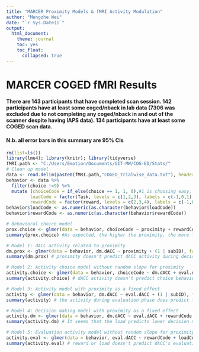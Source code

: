 ```yaml
---
title: "MARCER Proximity Models & fMRI Activity Modulation"
author: "Mengzhe Wei"
date: "`r Sys.Date()`"
output:
  html_document:
    theme: journal
    toc: yes
    toc_float:
      collapsed: true
---
```


# MARCER COGED fMRI Results
#### There are 143 participants that have completed scan session. 142 participants have at least some coged/nback in lab data (7306 was excluded due to not completing any coged/nback in and out of the scanner despite having IAPS data). 134 participants have at least some COGED scan data.
#### N.b. all error bars in this summary are 95% CIs

```r
rm(list=ls())
library(lme4); library(knitr); library(tidyverse)
fMRI.path <- "C:/Users/Emotion/Documents/GIT-MW/COG-ED/Stats/"
# Clean up model
data <- read.delim(paste0(fMRI.path,"COGED_trialwise_data.txt"), header = TRUE)
behavior <- data %>%
  filter(choice !=9) %>%
  mutate (choiceCode = if_else(choice == 1, 1, 0),#1 is choosing easy, 2 is choosing hard. So after recoding, 1 is easy, 0 is hard. As proximity goes higher, people should be more biased to choose the easier option.
         loadCode = factor(Task, levels = c(1,2,3), labels = c(-1,0,1)),
         rewardCode = factor(reward, levels = c(2,3,4), labels = c(-1,0,1)))
behavior$loadCode <- as.numeric(as.character(behavior$loadCode))
behavior$rewardCode <- as.numeric(as.character(behavior$rewardCode))

# Behavioral choice model
prox.choice <- glmer(data = behavior, choiceCode ~ proximity + rewardCode + loadCode + (proximity|subID), family = "binomial")
summary(prox.choice) #As expected, the higher the proximity, the more likely people are to choose the easier option. The higher the reward for the harder option, the less likely people are to choose the easier option (p = 0.069). The higher the load of the hard task is, the more likely people are to choose the easier option. 

# Model 1: dACC activity related to proximity
dm.prox <- glmer(data = behavior, dm.dACC ~ proximity + (1 | subID), family = "gaussian")
summary(dm.prox) # proximity doesn't predict dACC activity during decision making phase

# Model 2: Activity choice model without random slope for proximity
activity.choice <- glmer(data = behavior, choiceCode ~ dm.dACC + eval.dACC + proximity + rewardCode + loadCode + (1 | subID), family = "binomial")
summary(activity.choice) # dACC activity doesn't predict choice behavior

# Model 3: Activity model with proximity as a fixed effect
activity <- glmer(data = behavior, dm.dACC ~ eval.dACC + (1 | subID), family = "gaussian")
summary(activity) # the activity during evaluation phase does predict the activity during decision making phase

# Model 4: Decision making model with proximity as a fixed effect
activity.dm <- glmer(data = behavior, dm.dACC ~ eval.dACC + rewardCode + loadCode + (1 | subID), family = "gaussian")
summary(activity.dm) # It seems that the load predicts lower decision making phase activity

# Model 5: Evaluation activity model without random slope for proximity
activity.eval <- glmer(data = behavior, eval.dACC ~ rewardCode + loadCode + (1 | subID), family = "gaussian")
summary(activity.eval) # reward or load doesn't predict dACC's evaluation activity
```
